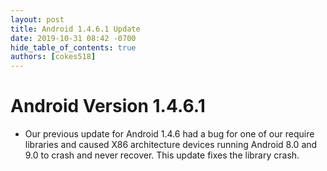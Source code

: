 ```yaml
---
layout: post
title: Android 1.4.6.1 Update
date: 2019-10-31 08:42 -0700
hide_table_of_contents: true
authors: [cokes518]
---
```


# Android Version 1.4.6.1

- Our previous update for Android 1.4.6 had a bug for one of our require libraries and caused X86
  architecture devices running Android 8.0 and 9.0 to crash and never recover. This update fixes the
  library crash.
